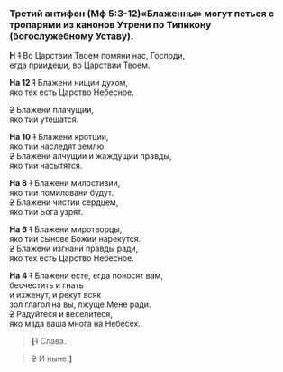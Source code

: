 
### Третий антифон (Мф 5:3-12)<Tooltip>«Блаженны» могут петься с тропарями из канонов Утрени по Типикону (богослужебному Уставу).</Tooltip>
**Н** ~~1~~ Во Царствии Твоем помяни нас, Господи,  
егда приидеши, во Царствии Твоем.  

**На 12** ~~1~~ Блажени нищии духом,  
яко тех есть Царство Небесное.  

~~2~~ Блажени плачущии,  
яко тии утешатся.

**На 10** ~~1~~ Блажени кротции,  
яко тии наследят землю.  
~~2~~ Блажени алчущии и жаждущии правды,  
яко тии насытятся.

**На 8** ~~1~~ Блажени милостивии,  
яко тии помиловани будут.  
~~2~~ Блажени чистии сердцем,  
яко тии Бога узрят.

**На 6** ~~1~~ Блажени миротворцы,  
яко тии сынове Божии нарекутся.  
~~2~~ Блажени изгнани правды ради,  
яко тех есть Царство Небесное.

**На 4** ~~1~~ Блажени есте, егда поносят вам,  
бесчестить и гнать <br /> и изженут, и рекут всяк  
зол глагол на вы, лжуще Мене ради.  
~~2~~ Радуйтеся и веселитеся, <br /> яко мзда ваша многа на Небесех.
>**[**~~1~~ Слава.

>~~2~~ И ныне.**]**